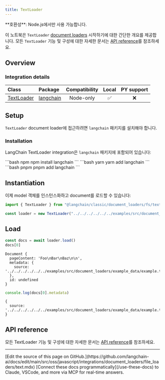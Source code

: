 ```yaml
---
title: TextLoader
---
```


<Tip>
**호환성**: Node.js에서만 사용 가능합니다.
</Tip>

이 노트북은 `TextLoader` [document loaders](/oss/javascript/integrations/document_loaders) 시작하기에 대한 간단한 개요를 제공합니다. 모든 `TextLoader` 기능 및 구성에 대한 자세한 문서는 [API reference](https://api.js.langchain.com/classes/langchain.document_loaders_fs_text.TextLoader.html)를 참조하세요.

## Overview

### Integration details

| Class | Package | Compatibility | Local | PY support |
| :--- | :--- | :---: | :---: |  :---: |
| [TextLoader](https://api.js.langchain.com/classes/langchain.document_loaders_fs_text.TextLoader.html) | [langchain](https://api.js.langchain.com/modules/langchain.document_loaders_fs_text.html) | Node-only | ✅ | ❌ |

## Setup

`TextLoader` document loader에 접근하려면 `langchain` 패키지를 설치해야 합니다.

### Installation

LangChain TextLoader integration은 `langchain` 패키지에 포함되어 있습니다:

<CodeGroup>
```bash npm
npm install langchain
```
```bash yarn
yarn add langchain
```
```bash pnpm
pnpm add langchain
```
</CodeGroup>

## Instantiation

이제 model 객체를 인스턴스화하고 document를 로드할 수 있습니다:

```typescript
import { TextLoader } from "@langchain/classic/document_loaders/fs/text"

const loader = new TextLoader("../../../../../../examples/src/document_loaders/example_data/example.txt")
```

## Load

```typescript
const docs = await loader.load()
docs[0]
```

```output
Document {
  pageContent: 'Foo\nBar\nBaz\n\n',
  metadata: {
    source: '../../../../../../examples/src/document_loaders/example_data/example.txt'
  },
  id: undefined
}
```

```typescript
console.log(docs[0].metadata)
```

```output
{
  source: '../../../../../../examples/src/document_loaders/example_data/example.txt'
}
```

## API reference

모든 TextLoader 기능 및 구성에 대한 자세한 문서는 [API reference](https://api.js.langchain.com/classes/langchain.document_loaders_fs_text.TextLoader.html)를 참조하세요.

---

<Callout icon="pen-to-square" iconType="regular">
    [Edit the source of this page on GitHub.](https://github.com/langchain-ai/docs/edit/main/src/oss/javascript/integrations/document_loaders/file_loaders/text.mdx)
</Callout>
<Tip icon="terminal" iconType="regular">
    [Connect these docs programmatically](/use-these-docs) to Claude, VSCode, and more via MCP for    real-time answers.
</Tip>
